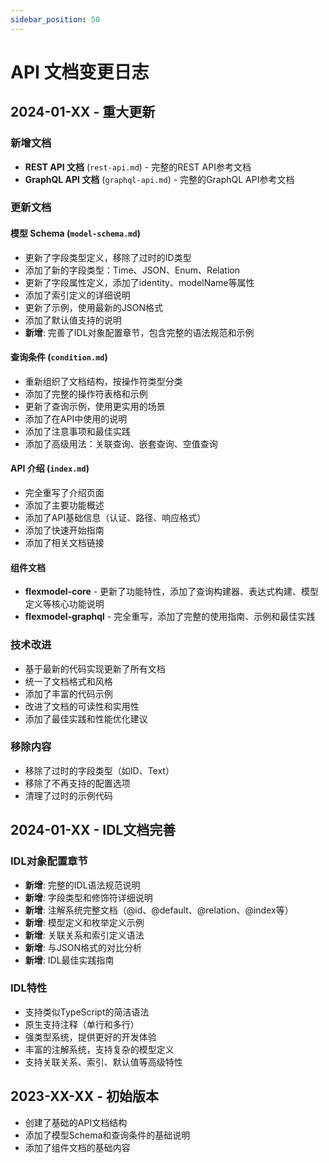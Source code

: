 ```yaml
---
sidebar_position: 50
---
```


# API 文档变更日志

## 2024-01-XX - 重大更新

### 新增文档

- **REST API 文档** (`rest-api.md`) - 完整的REST API参考文档
- **GraphQL API 文档** (`graphql-api.md`) - 完整的GraphQL API参考文档

### 更新文档

#### 模型 Schema (`model-schema.md`)

- 更新了字段类型定义，移除了过时的ID类型
- 添加了新的字段类型：Time、JSON、Enum、Relation
- 更新了字段属性定义，添加了identity、modelName等属性
- 添加了索引定义的详细说明
- 更新了示例，使用最新的JSON格式
- 添加了默认值支持的说明
- **新增**: 完善了IDL对象配置章节，包含完整的语法规范和示例

#### 查询条件 (`condition.md`)

- 重新组织了文档结构，按操作符类型分类
- 添加了完整的操作符表格和示例
- 更新了查询示例，使用更实用的场景
- 添加了在API中使用的说明
- 添加了注意事项和最佳实践
- 添加了高级用法：关联查询、嵌套查询、空值查询

#### API 介绍 (`index.md`)

- 完全重写了介绍页面
- 添加了主要功能概述
- 添加了API基础信息（认证、路径、响应格式）
- 添加了快速开始指南
- 添加了相关文档链接

#### 组件文档

- **flexmodel-core** - 更新了功能特性，添加了查询构建器、表达式构建、模型定义等核心功能说明
- **flexmodel-graphql** - 完全重写，添加了完整的使用指南、示例和最佳实践

### 技术改进

- 基于最新的代码实现更新了所有文档
- 统一了文档格式和风格
- 添加了丰富的代码示例
- 改进了文档的可读性和实用性
- 添加了最佳实践和性能优化建议

### 移除内容

- 移除了过时的字段类型（如ID、Text）
- 移除了不再支持的配置选项
- 清理了过时的示例代码

## 2024-01-XX - IDL文档完善

### IDL对象配置章节

- **新增**: 完整的IDL语法规范说明
- **新增**: 字段类型和修饰符详细说明
- **新增**: 注解系统完整文档（@id、@default、@relation、@index等）
- **新增**: 模型定义和枚举定义示例
- **新增**: 关联关系和索引定义语法
- **新增**: 与JSON格式的对比分析
- **新增**: IDL最佳实践指南

### IDL特性

- 支持类似TypeScript的简洁语法
- 原生支持注释（单行和多行）
- 强类型系统，提供更好的开发体验
- 丰富的注解系统，支持复杂的模型定义
- 支持关联关系、索引、默认值等高级特性

## 2023-XX-XX - 初始版本

- 创建了基础的API文档结构
- 添加了模型Schema和查询条件的基础说明
- 添加了组件文档的基础内容
